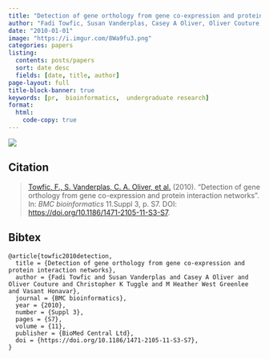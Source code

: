 ```yaml
---
title: "Detection of gene orthology from gene co-expression and protein interaction networks"
author: "Fadi Towfic, Susan Vanderplas, Casey A Oliver, Oliver Couture, Christopher K Tuggle, M Heather West Greenlee, Vasant Honavar"
date: "2010-01-01"
image: "https://i.imgur.com/8Wa9fu3.png"
categories: papers
listing:
  contents: posts/papers
  sort: date desc
  fields: [date, title, author]
page-layout: full
title-block-banner: true
keywords: [pr,  bioinformatics,  undergraduate research]
format:
  html:
    code-copy: true
---
```

 
![](https://i.imgur.com/8Wa9fu3.png){.preview-image}
 
## Citation
> <a name=bib-towfic2010detection></a>[Towfic, F., S. Vanderplas, C. A. Oliver, et al.](#cite-towfic2010detection) (2010). “Detection of gene orthology from gene co-expression and protein interaction networks”. In: _BMC bioinformatics_ 11.Suppl 3, p. S7. DOI: [https://doi.org/10.1186/1471-2105-11-S3-S7](https://doi.org/https%3A%2F%2Fdoi.org%2F10.1186%2F1471-2105-11-S3-S7).

::: {.callout-note collapse='true'}
## Bibtex
```
@article{towfic2010detection,
  title = {Detection of gene orthology from gene co-expression and protein interaction networks},
  author = {Fadi Towfic and Susan Vanderplas and Casey A Oliver and Oliver Couture and Christopher K Tuggle and M Heather West Greenlee and Vasant Honavar},
  journal = {BMC bioinformatics},
  year = {2010},
  number = {Suppl 3},
  pages = {S7},
  volume = {11},
  publisher = {BioMed Central Ltd},
  doi = {https://doi.org/10.1186/1471-2105-11-S3-S7},
}
```
:::



